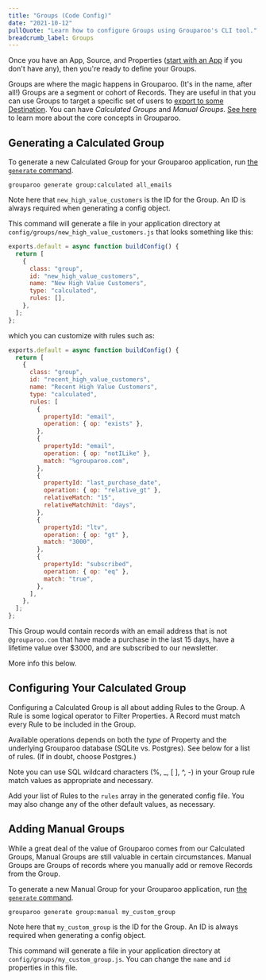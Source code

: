 ```yaml
---
title: "Groups (Code Config)"
date: "2021-10-12"
pullQuote: "Learn how to configure Groups using Grouparoo's CLI tool."
breadcrumb_label: Groups
---
```


Once you have an App, Source, and Properties ([start with an App](/docs/running/ui-enterprise/apps) if you don't have any), then you're ready to define your Groups.

Groups are where the magic happens in Grouparoo. (It's in the name, after all!) Groups are a segment or cohort of Records. They are useful in that you can use Groups to target a specific set of users to [export to some Destination](/docs/running/ui-enterprise/destinations). You can have _Calculated Groups_ and _Manual Groups_. [See here](/docs/getting-started/product-concepts) to learn more about the core concepts in Grouparoo.

## Generating a Calculated Group

To generate a new Calculated Group for your Grouparoo application, run [the `generate` command](/docs/cli/config#generate).

    grouparoo generate group:calculated all_emails

Note here that `new_high_value_customers` is the ID for the Group. An ID is always required when generating a config object.

This command will generate a file in your application directory at `config/groups/new_high_value_customers.js` that looks something like this:

```js
exports.default = async function buildConfig() {
  return [
    {
      class: "group",
      id: "new_high_value_customers",
      name: "New High Value Customers",
      type: "calculated",
      rules: [],
    },
  ];
};
```

which you can customize with rules such as:

```js
exports.default = async function buildConfig() {
  return [
    {
      class: "group",
      id: "recent_high_value_customers",
      name: "Recent High Value Customers",
      type: "calculated",
      rules: [
        {
          propertyId: "email",
          operation: { op: "exists" },
        },
        {
          propertyId: "email",
          operation: { op: "notILike" },
          match: "%grouparoo.com",
        },
        {
          propertyId: "last_purchase_date",
          operation: { op: "relative_gt" },
          relativeMatch: "15",
          relativeMatchUnit: "days",
        },
        {
          propertyId: "ltv",
          operation: { op: "gt" },
          match: "3000",
        },
        {
          propertyId: "subscribed",
          operation: { op: "eq" },
          match: "true",
        },
      ],
    },
  ];
};
```

This Group would contain records with an email address that is not `@grouparoo.com` that have made a purchase in the last 15 days, have a lifetime value over $3000, and are subscribed to our newsletter.

More info this below.

## Configuring Your Calculated Group

Configuring a Calculated Group is all about adding Rules to the Group. A Rule is some logical operator to Filter Properties. A Record must match every Rule to be included in the Group.

Available operations depends on both the _type_ of Property and the underlying Grouparoo database (SQLite vs. Postgres). See below for a list of rules. (If in doubt, choose Postgres.)

Note you can use SQL wildcard characters (%, \_, [ ], ^, -) in your Group rule match values as appropriate and necessary.

<RuleOpsTable />

Add your list of Rules to the `rules` array in the generated config file. You may also change any of the other default values, as necessary.

## Adding Manual Groups

While a great deal of the value of Grouparoo comes from our Calculated Groups, Manual Groups are still valuable in certain circumstances. Manual Groups are Groups of records where you manually add or remove Records from the Group.

To generate a new Manual Group for your Grouparoo application, run [the `generate` command](/docs/cli/config#generate).

    grouparoo generate group:manual my_custom_group

Note here that `my_custom_group` is the ID for the Group. An ID is always required when generating a config object.

This command will generate a file in your application directory at `config/groups/my_custom_group.js`. You can change the `name` and `id` properties in this file.

<ValidateAndApplyConfig />
